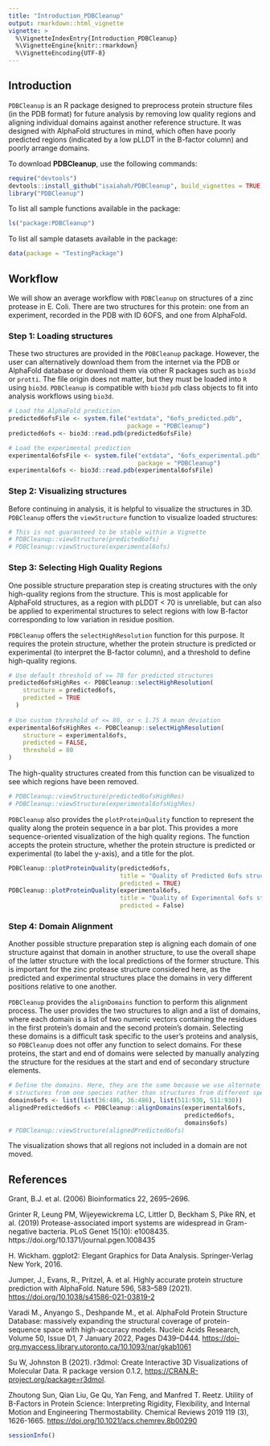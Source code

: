 ```yaml
---
title: "Introduction_PDBCleanup"
output: rmarkdown::html_vignette
vignette: >
  %\VignetteIndexEntry{Introduction_PDBCleanup}
  %\VignetteEngine{knitr::rmarkdown}
  %\VignetteEncoding{UTF-8}
---
```


## Introduction

`PDBCleanup` is an R package designed to preprocess protein structure files (in the PDB format) for future analysis by removing low quality regions and aligning individual domains against another reference structure. It was designed with AlphaFold structures in mind, which often have poorly predicted regions (indicated by a low pLLDT in the B-factor column) and poorly arrange domains.

To download **PDBCleanup**, use the following commands:

``` r
require("devtools")
devtools::install_github("isaiahah/PDBCleanup", build_vignettes = TRUE)
library("PDBCleanup")
```

To list all sample functions available in the package:

``` r
ls("package:PDBCleanup")
```

To list all sample datasets available in the package:

``` r
data(package = "TestingPackage")
```

## Workflow

We will show an average workflow with `PDBCleanup` on structures of a zinc protease in E. Coli. There are two structures for this protein: one from an experiment, recorded in the PDB with ID 6OFS, and one from AlphaFold.

### Step 1: Loading structures

These two structures are provided in the `PDBCleanup` package. However, the user can alternatively download them from the internet via the PDB or AlphaFold database or download them via other R packages such as `bio3d` or `protti`. The file origin does not matter, but they must be loaded into `R` using `bio3d`. `PDBCleanup` is compatible with `bio3d` `pdb` class objects to fit into analysis workflows using `bio3d`.

``` r
# Load the AlphaFold prediction.
predicted6ofsFile <- system.file("extdata", "6ofs_predicted.pdb",         
                                 package = "PDBCleanup")
predicted6ofs <- bio3d::read.pdb(predicted6ofsFile)

# Load the experimental prediction
experimental6ofsFile <- system.file("extdata", "6ofs_experimental.pdb",
                                    package = "PDBCleanup")
experimental6ofs <- bio3d::read.pdb(experimental6ofsFile)
```

### Step 2: Visualizing structures

Before continuing in analysis, it is helpful to visualize the structures in 3D. `PDBCleanup` offers the `viewStructure` function to visualize loaded structures:

``` r
# This is not guaranteed to be stable within a Vignette
# PDBCleanup::viewStructure(predicted6ofs)
# PDBCleanup::viewStructure(experimental6ofs)
```

### Step 3: Selecting High Quality Regions

One possible structure preparation step is creating structures with the only high-quality regions from the structure. This is most applicable for AlphaFold structures, as a region with pLDDT \< 70 is unreliable, but can also be applied to experimental structures to select regions with low B-factor corresponding to low variation in residue position.

`PDBCleanup` offers the `selectHighResolution` function for this purpose. It requires the protein structure, whether the protein structure is predicted or experimental (to interpret the B-factor column), and a threshold to define high-quality regions.

``` r
# Use default threshold of >= 70 for predicted structures
predicted6ofsHighRes <- PDBCleanup::selectHighResolution(
    structure = predicted6ofs,
    predicted = TRUE
  )
                                             
# Use custom threshold of <= 80, or < 1.75 A mean deviation
experimental6ofsHighRes <- PDBCleanup::selectHighResolution(
    structure = experimental6ofs,
    predicted = FALSE,
    threshold = 80
)
```

The high-quality structures created from this function can be visualized to see which regions have been removed.

``` r
# PDBCleanup::viewStructure(predicted6ofsHighRes)
# PDBCleanup::viewStructure(experimental6ofsHighRes)
```

`PDBCleanup` also provides the `plotProteinQuality` function to represent the quality along the protein sequence in a bar plot. This provides a more sequence-oriented visualization of the high quality regions. The function accepts the protein structure, whether the protein structure is predicted or experimental (to label the y-axis), and a title for the plot.

``` r
PDBCleanup::plotProteinQuality(predicted6ofs,
                               title = "Quality of Predicted 6ofs structure",
                               predicted = TRUE)
PDBCleanup::plotProteinQuality(experimental6ofs,
                               title = "Quality of Experimental 6ofs structure",
                               predicted = False)
```

### Step 4: Domain Alignment

Another possible structure preparation step is aligning each domain of one structure against that domain in another structure, to use the overall shape of the latter structure with the local predictions of the former structure. This is important for the zinc protease structure considered here, as the predicted and experimental structures place the domains in very different positions relative to one another.

`PDBCleanup` provides the `alignDomains` function to perform this alignment process. The user provides the two structures to align and a list of domains, where each domain is a list of two numeric vectors containing the residues in the first protein's domain and the second protein's domain. Selecting these domains is a difficult task specific to the user's proteins and analysis, so `PDBCleanup` does not offer any function to select domains. For these proteins, the start and end of domains were selected by manually analyzing the structure for the residues at the start and end of secondary structure elements.

``` r
# Define the domains. Here, they are the same because we use alternate
# structures from one species rather than structures from different species
domains6ofs <- list(list(36:486, 36:486), list(511:930, 511:930))
alignedPredicted6ofs <- PDBCleanup::alignDomains(experimental6ofs,
                                                 predicted6ofs,
                                                 domains6ofs)
# PDBCleanup::viewStructure(alignedPredicted6ofs)
```

The visualization shows that all regions not included in a domain are not moved.

## References

Grant, B.J. et al. (2006) Bioinformatics 22, 2695--2696.

Grinter R, Leung PM, Wijeyewickrema LC, Littler D, Beckham S, Pike RN, et al. (2019) Protease-associated import systems are widespread in Gram-negative bacteria. PLoS Genet 15(10): e1008435. https://doi.org/10.1371/journal.pgen.1008435

H. Wickham. ggplot2: Elegant Graphics for Data Analysis. Springer-Verlag New York, 2016.

Jumper, J., Evans, R., Pritzel, A. et al. Highly accurate protein structure prediction with AlphaFold. Nature 596, 583--589 (2021). <https://doi.org/10.1038/s41586-021-03819-2>

Varadi M., Anyango S., Deshpande M., et al. AlphaFold Protein Structure Database: massively expanding the structural coverage of protein-sequence space with high-accuracy models. Nucleic Acids Research, Volume 50, Issue D1, 7 January 2022, Pages D439–D444. <https://doi-org.myaccess.library.utoronto.ca/10.1093/nar/gkab1061>

Su W, Johnston B (2021). r3dmol: Create Interactive 3D Visualizations of Molecular Data. R package version 0.1.2, <https://CRAN.R-project.org/package=r3dmol>.

Zhoutong Sun, Qian Liu, Ge Qu, Yan Feng, and Manfred T. Reetz. Utility of B-Factors in Protein Science: Interpreting Rigidity, Flexibility, and Internal Motion and Engineering Thermostability. Chemical Reviews 2019 119 (3), 1626-1665. <https://doi.org/10.1021/acs.chemrev.8b00290>

```r
sessionInfo()
```
